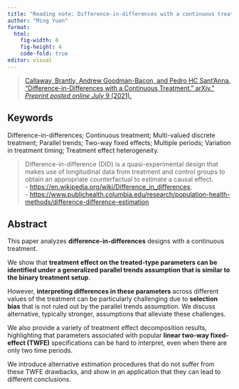 ```yaml
---
title: "Reading note: Difference-in-differences with a continuous treatment"
author: "Ming Yuan"
format: 
  html:
    fig-width: 8
    fig-height: 4
    code-fold: true
editor: visual
---
```


> [Callaway, Brantly, Andrew Goodman-Bacon, and Pedro HC Sant'Anna. "Difference-in-Differences with a Continuous Treatment." arXiv." *Preprint posted online July* 9 (2021).](https://arxiv.org/abs/2107.02637)

## Keywords

Difference-in-differences; Continuous treatment; Multi-valued discrete treatment; Parallel trends; Two-way fixed effects; Multiple periods; Variation in treatment timing; Treatment effect heterogeneity.

> Difference-in-difference (DID) is a quasi-experimental design that makes use of longitudinal data from treatment and control groups to obtain an appropriate counterfactual to estimate a causal effect.\
> - <https://en.wikipedia.org/wiki/Difference_in_differences>;\
> - <https://www.publichealth.columbia.edu/research/population-health-methods/difference-difference-estimation>

## Abstract

This paper analyzes **difference-in-differences** designs with a continuous treatment.

We show that **treatment effect on the treated-type parameters can be identified under a generalized parallel trends assumption that is similar to the binary treatment setup**.

However, **interpreting differences in these parameters** across different values of the treatment can be particularly challenging due to **selection bias** that is not ruled out by the parallel trends assumption. We discuss alternative, typically stronger, assumptions that alleviate these challenges.

We also provide a variety of treatment effect decomposition results, highlighting that parameters associated with popular **linear two-way fixed-effect (TWFE)** specifications can be hard to interpret, even when there are only two time periods.

We introduce alternative estimation procedures that do not suffer from these TWFE drawbacks, and show in an application that they can lead to different conclusions.
